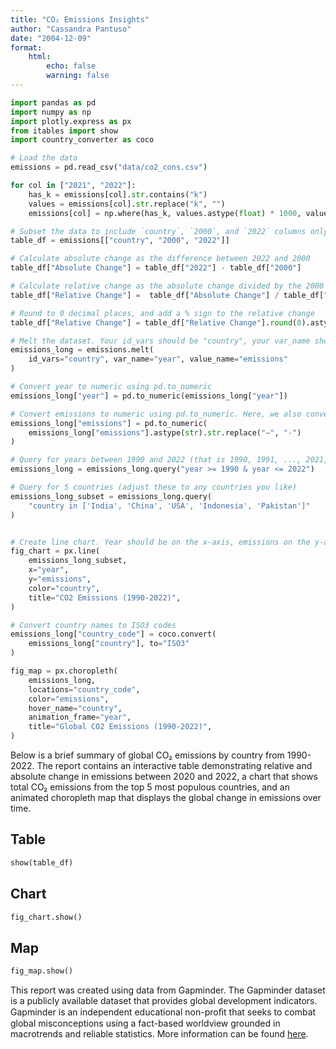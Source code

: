 ```yaml
---
title: "CO₂ Emissions Insights"
author: "Cassandra Pantuso"
date: "2004-12-09"
format: 
    html:
        echo: false
        warning: false
---
```



```python
import pandas as pd
import numpy as np
import plotly.express as px
from itables import show
import country_converter as coco
```


```python
# Load the data
emissions = pd.read_csv("data/co2_cons.csv")
```



```python
for col in ["2021", "2022"]:
    has_k = emissions[col].str.contains("k")
    values = emissions[col].str.replace("k", "")
    emissions[col] = np.where(has_k, values.astype(float) * 1000, values.astype(float))
```


```python
# Subset the data to include `country`, `2000`, and `2022` columns only.
table_df = emissions[["country", "2000", "2022"]]

# Calculate absolute change as the difference between 2022 and 2000
table_df["Absolute Change"] = table_df["2022"] - table_df["2000"]

# Calculate relative change as the absolute change divided by the 2000 emissions, then multiplied by 100
table_df["Relative Change"] =  table_df["Absolute Change"] / table_df["2000"] * 100

# Round to 0 decimal places, and add a % sign to the relative change
table_df["Relative Change"] = table_df["Relative Change"].round(0).astype(str) + "%"
```


```python
# Melt the dataset. Your id_vars should be "country", your var_name should be "year" and your value_name should be "emissions".
emissions_long = emissions.melt(
    id_vars="country", var_name="year", value_name="emissions"
)

# Convert year to numeric using pd.to_numeric
emissions_long["year"] = pd.to_numeric(emissions_long["year"])

# Convert emissions to numeric using pd.to_numeric. Here, we also convert dashes to the minus sign
emissions_long["emissions"] = pd.to_numeric(
    emissions_long["emissions"].astype(str).str.replace("−", "-")
)

# Query for years between 1990 and 2022 (that is 1990, 1991, ..., 2021, 2022)
emissions_long = emissions_long.query("year >= 1990 & year <= 2022")

# Query for 5 countries (adjust these to any countries you like)
emissions_long_subset = emissions_long.query(
    "country in ['India', 'China', 'USA', 'Indonesia', 'Pakistan']"
)


# Create line chart. Year should be on the x-axis, emissions on the y-axis, and color should be by country.
fig_chart = px.line(
    emissions_long_subset,
    x="year",
    y="emissions",
    color="country",
    title="CO2 Emissions (1990-2022)",
)

```



```python
# Convert country names to ISO3 codes
emissions_long["country_code"] = coco.convert(
    emissions_long["country"], to="ISO3"
)

fig_map = px.choropleth(
    emissions_long,
    locations="country_code",
    color="emissions",
    hover_name="country",
    animation_frame="year",
    title="Global CO2 Emissions (1990-2022)",
)

```



Below is a brief summary of global CO₂ emissions by country from 1990-2022. The report contains an interactive table demonstrating relative and absolute change in emissions between 2020 and 2022, a chart that shows total CO₂ emissions from the top 5 most populous countries, and an animated choropleth map that displays the global change in emissions over time.



::: {.panel-tabset}

## Table

```python
show(table_df)
```

## Chart

```python
fig_chart.show()
```

## Map

```python
fig_map.show()
```

:::

This report was created using data from Gapminder. The Gapminder dataset is a publicly available dataset that provides global development indicators. Gapminder is an independent educational non-proﬁt that seeks to combat global misconceptions using a fact-based worldview grounded in macrotrends and reliable statistics. More information can be found [here]("https://www.gapminder.org/").
